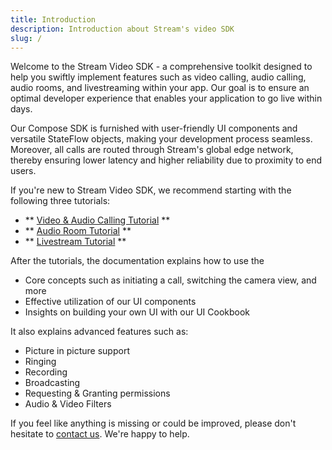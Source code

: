 ```yaml
---
title: Introduction
description: Introduction about Stream's video SDK
slug: /
---
```


Welcome to the Stream Video SDK - a comprehensive toolkit designed to help you swiftly implement features such as video calling, audio calling, audio rooms, and livestreaming within your app.
Our goal is to ensure an optimal developer experience that enables your application to go live within days.

Our Compose SDK is furnished with user-friendly UI components and versatile StateFlow objects, making your development process seamless.
Moreover, all calls are routed through Stream's global edge network, thereby ensuring lower latency and higher reliability due to proximity to end users.

If you're new to Stream Video SDK, we recommend starting with the following three tutorials:

* ** [Video & Audio Calling Tutorial](https://getstream.io/video/sdk/android/tutorial/video-calling/) **
* ** [Audio Room Tutorial](https://getstream.io/video/sdk/android/tutorial/audio-room/) **
* ** [Livestream Tutorial](https://getstream.io/video/sdk/android/tutorial/livestreaming/) **

After the tutorials, the documentation explains how to use the

* Core concepts such as initiating a call, switching the camera view, and more
* Effective utilization of our UI components
* Insights on building your own UI with our UI Cookbook

It also explains advanced features such as:

* Picture in picture support
* Ringing
* Recording
* Broadcasting
* Requesting & Granting permissions
* Audio & Video Filters

If you feel like anything is missing or could be improved, please don't hesitate to [contact us](https://getstream.io/contact/). We're happy to help.
